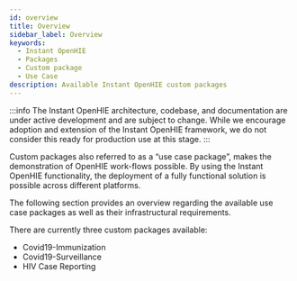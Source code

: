 ```yaml
---
id: overview
title: Overview
sidebar_label: Overview
keywords:
  - Instant OpenHIE
  - Packages
  - Custom package
  - Use Case
description: Available Instant OpenHIE custom packages
---
```


:::info
The Instant OpenHIE architecture, codebase, and documentation are under active development and are subject to change. While we encourage adoption and extension of the Instant OpenHIE framework, we do not consider this ready for production use at this stage.
:::

Custom packages also referred to as a “use case package”, makes the demonstration of OpenHIE work-flows possible.
By using the Instant OpenHIE functionality, the deployment of a fully functional solution is possible across different platforms. 

The following section provides an overview regarding the available use case packages as well as their infrastructural requirements.

There are currently three custom packages available:
- Covid19-Immunization
- Covid19-Surveillance
- HIV Case Reporting
